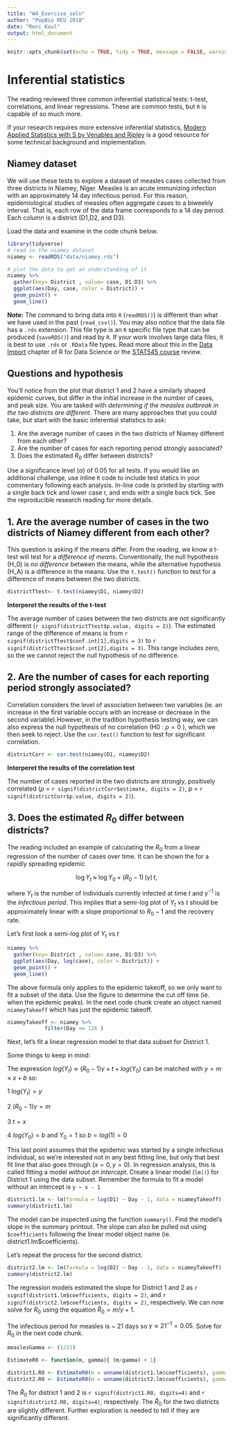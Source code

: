 ```yaml
---
title: "W4_Exercise_soln"
author: "PopBio REU 2018"
date: "Reni Kaul"
output: html_document
---
```


```r
knitr::opts_chunk$set(echo = TRUE, tidy = TRUE, message = FALSE, warning = FALSE)
```

# Inferential statistics

The reading reviewed three common inferential statistical tests: t-test, correlations, and linear regressions. These are common tests, but `R` is capable of so much more. 

If your research requires more extensive inferential statistics, [Modern Applied Statistics with S by Venables and Ripley](ftp://ftp.math.binghamton.edu/pub/qyu/text.pdf) is a good resource for some technical background and implementation. 

## Niamey dataset 

We will use these tests to explore a dataset of measles cases collected from three districts in Niamey, Niger. Measles is an acute immunizing infection with an approximately 14 day infectious period. For this reason, epidemiological studies of measles often aggregate cases to a biweekly interval. That is, each row of the data frame corresponds to a 14 day period. Each column is a district (D1,D2, and D3). 


Load the data and examine in the code chunk below. 

```r
library(tidyverse)
# read in the niamey dataset
niamey <- readRDS("data/niamey.rds")

# plot the data to get an understanding of it
niamey %>%
  gather(key= District , value= case, D1:D3) %>%
  ggplot(aes(Day, case, color = District)) +
  geom_point() +
  geom_line()

```

**Note:** The command to bring data into `R` (`readRDS()`) is different than what we have used in the past (`read_csv()`). You may also notice that the data file has a `.rds` extension. This file type is an `R` specific file type that can be produced (`saveRDS()`) and read by `R`. If your work involves large data files, it is best to use `.rds` or `.RData` file types. Read more about this in the [Data Import](http://r4ds.had.co.nz/data-import.html#readr-datetimes) chapter of R for Data Science or the [STAT545 course](http://stat545.com/block026_file-out-in.html#file-io-overviewl) review.

## Questions and hypothesis

You'll notice from the plot that district 1 and 2 have a similarly shaped epidemic curves, but differ in the initial increase in the number of cases, and peak size. You are tasked with *determining if the measles outbreak in the two districts are different*. There are many approaches that you could take, but start with the basic inferential statistics to ask:
  
  1. Are the average number of cases in the two districts of Niamey different from each other?
  2. Are the number of cases for each reporting period strongly associated?
  3. Does the estimated $R_0$ differ between districts? 

Use a significance level ($\alpha$) of 0.05 for all tests. If you would like an additional challenge, use inline `R` code to include test statics in your commentary following each analysis. In-line code is printed by starting with a single back tick and lower case r, and ends with a single back tick. See the reproducible research reading for more details. 

## 1. Are the average number of cases in the two districts of Niamey different from each other? 

This question is asking if the means differ.  From the reading, we know a t-test will test for a *difference of means*. Conventionally, the null hypothesis (H_0) is *no difference* between the means, while the alternative hypothesis (H_A) is a difference in the means. Use the `t.test()` function to test for a difference of means between the two districts. 

```r
districtTtest<- t.test(niamey$D1, niamey$D2)
```

**Interperet the results of the t-test**

The average number of cases between the two districts are not significantly different (`r signif(districtTtest$p.value, digits = 2)`). The estimated range of the difference of means is from `r signif(districtTtest$conf.int[1],digits = 3)` to `r signif(districtTtest$conf.int[2],digits = 3)`. This range includes zero, so the we cannot reject the null hypothesis of no difference. 

## 2. Are the number of cases for each reporting period strongly associated?

Correlation considers the level of association between two variables (ie. an increase in the first variable occurs with an increase or decrease in the second variable).However, in the tradition hypothesis testing way, we can also express the null hypothesis of no correlation (H0 : $\rho = 0$ ), which we then seek to reject. Use the `cor.test()` function to test for significant correlation. 

```r

districtCorr <- cor.test(niamey$D1, niamey$D2)
```

**Interperet the results of the correlation test**

The number of cases reported in the two districts are strongly, positively correlated ($\rho$ = `r signif(districtCorr$estimate, digits = 2)`, p = `r signif(districtCorr$p.value, digits = 2)`).


## 3. Does the estimated $R_0$ differ between districts? 

The reading included an example of calculating the $R_0$ from a linear regression of the number of cases over time. It can be shown the for a rapidly spreading epidemic

$$  \log{Y_t}\;\approx\;\log{Y_0}+(R_0-1)\,(\gamma)\,t, $$

where $Y_t$ is the number of individuals currently infected at time $t$ and $\gamma^{-1}$ is the *infectious period*. This implies that a semi-log plot of $Y_t$ vs $t$ should be approximately linear with a slope proportional to $R_0-1$ and the recovery rate.

Let's first look a semi-log plot of $Y_t$ vs $t$
```r
niamey %>%
  gather(key= District , value= case, D1:D3) %>%
  ggplot(aes(Day, log(case), color = District)) +
  geom_point() +
  geom_line()

```

The above formula only applies to the epidemic takeoff, so we only want to fit a subset of the data. Use the figure to determine the cut off time (ie. when the epidemic peaks). In the next code chunk create an object named `niameyTakeoff` which has just the epidemic takeoff.

```r
niameyTakeoff <- niamey %>%
            filter(Day <= 126 ) 
```

Next, let's fit a linear regression model to that data subset for District 1.

Some things to keep in mind:

The expression $log(Y_t) \approx (R_0 - 1)\gamma \times t + log(Y_0)$  can be matched with $y = m \times x + b$ so:

  1 $log(Y_t) = y$ 
  
  2 $(R_0 -1)\gamma = m$
  
  3 $t = x$ 
  
  4 $log(Y_0) = b$ and $Y_0 = 1$ so $b = log(1) = 0$ 

 This last point assumes that the epidemic was started by a single infectious individual, so we're interested not in any best fitting line, but only that best fit line that also goes through $(x=0, y=0)$. In regression analysis, this is called fitting a model *without an intercept*. Create a linear model (`lm()`) for District 1 using the data subset. Remember the formula to fit a model without an intercept is `y ~ x - 1` 

```r

district1.lm <- lm(formula = log(D1) ~ Day - 1, data = niameyTakeoff)
summary(district1.lm)

```

The model can be inspected using the function `summary()`. Find the model's slope in the summary printout. The slope can also be pulled out using `$coefficients` following the linear model object name (ie. district1.lm$coefficients). 

Let's repeat the process for the second district. 

```r

district2.lm <- lm(formula = log(D2) ~ Day - 1, data = niameyTakeoff)
summary(district2.lm)

```


 The regression models estimated the slope for District 1 and 2 as `r signif(district1.lm$coefficients, digits = 2)`, and `r signif(district2.lm$coefficients, digits = 2)`, respectively.  We can now solve for $R_0$ using the equation $\hat R_0 = m/\gamma + 1$. 

The infectious period for measles is ~ 21 days so $\gamma \approx 21^{-1} = 0.05$. Solve for $R_0$ in the next code chunk. 

```r
measlesGamma <- (1/21)

EstimateR0 <- function(m, gamma){ (m/gamma) + 1}

district1.R0 <- EstimateR0(m = unname(district1.lm$coefficients), gamma = measlesGamma)
district2.R0 <- EstimateR0(m = unname(district2.lm$coefficients), gamma = measlesGamma)
```


The $\hat R_0$ for district 1 and 2 is `r signif(district1.R0, digits=4)` and `r signif(district2.R0, digits=4)`, respectively. The $\hat R_0$ for the two districts are slightly different. Further exploration is needed to tell if they are significantly different.
